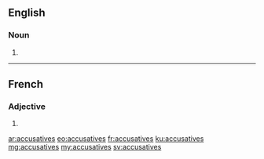 ==English==

===Noun===
{{head|en|plural}}

# {{plural of|accusative|lang=en|nocat=1}}

----

==French==

===Adjective===
{{fr-adj-form}} {{f-p}}

# {{form of|feminine plural|accusatif|lang=fr}}

[[ar:accusatives]]
[[eo:accusatives]]
[[fr:accusatives]]
[[ku:accusatives]]
[[mg:accusatives]]
[[my:accusatives]]
[[sv:accusatives]]
